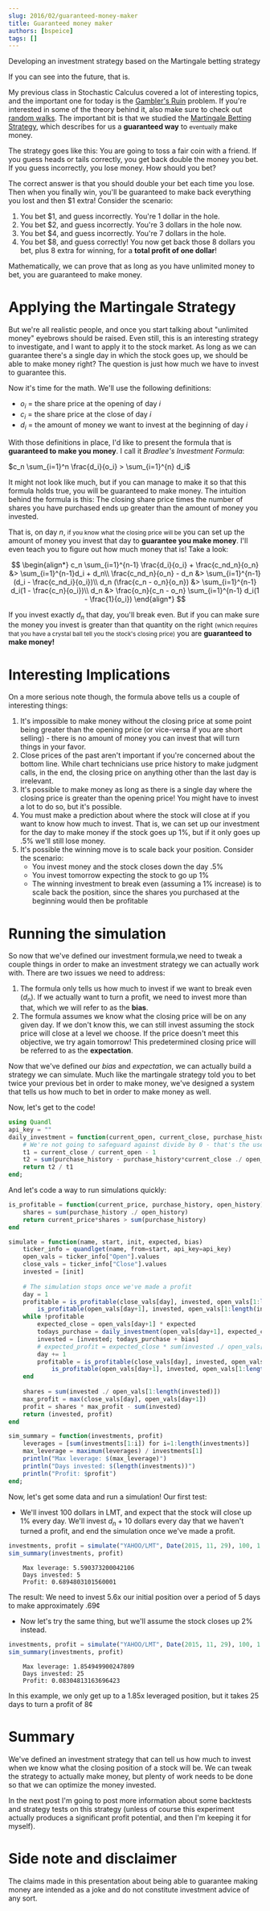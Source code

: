 ```yaml
---
slug: 2016/02/guaranteed-money-maker
title: Guaranteed money maker
authors: [bspeice]
tags: []
---
```


Developing an investment strategy based on the Martingale betting strategy

If you can see into the future, that is.

<!-- truncate -->

My previous class in Stochastic Calculus covered a lot of interesting topics, and the important one for today is the [Gambler's Ruin][1] problem. If you're interested in some of the theory behind it, also make sure to check out [random walks][2]. The important bit is that we studied the [Martingale Betting Strategy][3], which describes for us a **guaranteed way** to <small>eventually</small> make money.

The strategy goes like this: You are going to toss a fair coin with a friend. If you guess heads or tails correctly, you get back double the money you bet. If you guess incorrectly, you lose money. How should you bet?

The correct answer is that you should double your bet each time you lose. Then when you finally win, you'll be guaranteed to make back everything you lost and then &#36;1 extra! Consider the scenario:

1. You bet &#36;1, and guess incorrectly. You're 1 dollar in the hole.
2. You bet &#36;2, and guess incorrectly. You're 3 dollars in the hole now.
3. You bet &#36;4, and guess incorrectly. You're 7 dollars in the hole.
4. You bet &#36;8, and guess correctly! You now get back those 8 dollars you bet, plus 8 extra for winning, for a **total profit of one dollar**!

Mathematically, we can prove that as long as you have unlimited money to bet, you are guaranteed to make money.

# Applying the Martingale Strategy

But we're all realistic people, and once you start talking about "unlimited money" eyebrows should be raised. Even still, this is an interesting strategy to investigate, and I want to apply it to the stock market. As long as we can guarantee there's a single day in which the stock goes up, we should be able to make money right? The question is just how much we have to invest to guarantee this.

Now it's time for the math. We'll use the following definitions:

- $o_i$ = the share price at the opening of day $i$
- $c_i$ = the share price at the close of day $i$
- $d_i$ = the amount of money we want to invest at the beginning of day $i$

With those definitions in place, I'd like to present the formula that is **guaranteed to make you money**. I call it *Bradlee's Investment Formula*:

$c_n \sum_{i=1}^n \frac{d_i}{o_i} > \sum_{i=1}^{n} d_i$

It might not look like much, but if you can manage to make it so that this formula holds true, you will be guaranteed to make money. The intuition behind the formula is this: The closing share price times the number of shares you have purchased ends up greater than the amount of money you invested.

That is, on day $n$, <small>if you know what the closing price will be</small> you can set up the amount of money you invest that day to **guarantee you make money**. I'll even teach you to figure out how much money that is! Take a look:

$$
\begin{align*}
c_n \sum_{i=1}^{n-1} \frac{d_i}{o_i} + \frac{c_nd_n}{o_n} &> \sum_{i=1}^{n-1}d_i + d_n\\
\frac{c_nd_n}{o_n} - d_n &> \sum_{i=1}^{n-1}(d_i - \frac{c_nd_i}{o_i})\\
d_n (\frac{c_n - o_n}{o_n}) &> \sum_{i=1}^{n-1} d_i(1 - \frac{c_n}{o_i})\\
d_n &> \frac{o_n}{c_n - o_n} \sum_{i=1}^{n-1} d_i(1 - \frac{1}{o_i})
\end{align*}
$$

If you invest exactly $d_n$ that day, you'll break even. But if you can make sure the money you invest is greater than that quantity on the right <small>(which requires that you have a crystal ball tell you the stock's closing price)</small> you are **guaranteed to make money!**

# Interesting Implications

On a more serious note though, the formula above tells us a couple of interesting things:

1. It's impossible to make money without the closing price at some point being greater than the opening price (or vice-versa if you are short selling) - there is no amount of money you can invest that will turn things in your favor.
2. Close prices of the past aren't important if you're concerned about the bottom line. While chart technicians use price history to make judgment calls, in the end, the closing price on anything other than the last day is irrelevant.
3. It's possible to make money as long as there is a single day where the closing price is greater than the opening price! You might have to invest a lot to do so, but it's possible.
4. You must make a prediction about where the stock will close at if you want to know how much to invest. That is, we can set up our investment for the day to make money if the stock goes up 1%, but if it only goes up .5% we'll still lose money.
5. It's possible the winning move is to scale back your position. Consider the scenario:
    - You invest money and the stock closes down the day .5%
    - You invest tomorrow expecting the stock to go up 1%
    - The winning investment to break even (assuming a 1% increase) is to scale back the position, since the shares you purchased at the beginning would then be profitable

# Running the simulation

So now that we've defined our investment formula,we need to tweak a couple things in order to make an investment strategy we can actually work with. There are two issues we need to address:

1. The formula only tells us how much to invest if we want to break even ($d_n$). If we actually want to turn a profit, we need to invest more than that, which we will refer to as the **bias**.
2. The formula assumes we know what the closing price will be on any given day. If we don't know this, we can still invest assuming the stock price will close at a level we choose. If the price doesn't meet this objective, we try again tomorrow! This predetermined closing price will be referred to as the **expectation**.

Now that we've defined our *bias* and *expectation*, we can actually build a strategy we can simulate. Much like the martingale strategy told you to bet twice your previous bet in order to make money, we've designed a system that tells us how much to bet in order to make money as well.

Now, let's get to the code!

[1]: https://en.wikipedia.org/wiki/Gambler's_ruin
[2]: https://en.wikipedia.org/wiki/Random_walk
[3]: https://en.wikipedia.org/wiki/Martingale_%28betting_system%29


```julia
using Quandl
api_key = ""
daily_investment = function(current_open, current_close, purchase_history, open_history)
    # We're not going to safeguard against divide by 0 - that's the user's responsibility
    t1 = current_close / current_open - 1
    t2 = sum(purchase_history - purchase_history*current_close ./ open_history)
    return t2 / t1
end;
```

And let's code a way to run simulations quickly:


```julia
is_profitable = function(current_price, purchase_history, open_history)
    shares = sum(purchase_history ./ open_history)
    return current_price*shares > sum(purchase_history)
end

simulate = function(name, start, init, expected, bias)
    ticker_info = quandlget(name, from=start, api_key=api_key)
    open_vals = ticker_info["Open"].values
    close_vals = ticker_info["Close"].values
    invested = [init]
    
    # The simulation stops once we've made a profit
    day = 1
    profitable = is_profitable(close_vals[day], invested, open_vals[1:length(invested)]) ||
        is_profitable(open_vals[day+1], invested, open_vals[1:length(invested)])
    while !profitable
        expected_close = open_vals[day+1] * expected
        todays_purchase = daily_investment(open_vals[day+1], expected_close, invested, open_vals[1:day])
        invested = [invested; todays_purchase + bias]
        # expected_profit = expected_close * sum(invested ./ open_vals[1:length(invested)]) - sum(invested)
        day += 1
        profitable = is_profitable(close_vals[day], invested, open_vals[1:length(invested)]) ||
            is_profitable(open_vals[day+1], invested, open_vals[1:length(invested)])
    end
    
    shares = sum(invested ./ open_vals[1:length(invested)])
    max_profit = max(close_vals[day], open_vals[day+1])
    profit = shares * max_profit - sum(invested)
    return (invested, profit)
end

sim_summary = function(investments, profit)
    leverages = [sum(investments[1:i]) for i=1:length(investments)]
    max_leverage = maximum(leverages) / investments[1]
    println("Max leverage: $(max_leverage)")
    println("Days invested: $(length(investments))")
    println("Profit: $profit")
end;
```

Now, let's get some data and run a simulation! Our first test:

- We'll invest 100 dollars in LMT, and expect that the stock will close up 1% every day. We'll invest $d_n$ + 10 dollars every day that we haven't turned a profit, and end the simulation once we've made a profit.


```julia
investments, profit = simulate("YAHOO/LMT", Date(2015, 11, 29), 100, 1.01, 10)
sim_summary(investments, profit)
```

```
    Max leverage: 5.590373200042106
    Days invested: 5
    Profit: 0.6894803101560001
```

The result: We need to invest 5.6x our initial position over a period of 5 days to make approximately .69&#162;

- Now let's try the same thing, but we'll assume the stock closes up 2% instead.


```julia
investments, profit = simulate("YAHOO/LMT", Date(2015, 11, 29), 100, 1.02, 10)
sim_summary(investments, profit)
```

```
    Max leverage: 1.854949900247809
    Days invested: 25
    Profit: 0.08304813163696423
```

In this example, we only get up to a 1.85x leveraged position, but it takes 25 days to turn a profit of 8&#162;

# Summary

We've defined an investment strategy that can tell us how much to invest when we know what the closing position of a stock will be. We can tweak the strategy to actually make money, but plenty of work needs to be done so that we can optimize the money invested.

In the next post I'm going to post more information about some backtests and strategy tests on this strategy (unless of course this experiment actually produces a significant profit potential, and then I'm keeping it for myself).

# Side note and disclaimer

The claims made in this presentation about being able to guarantee making money are intended as a joke and do not constitute investment advice of any sort.